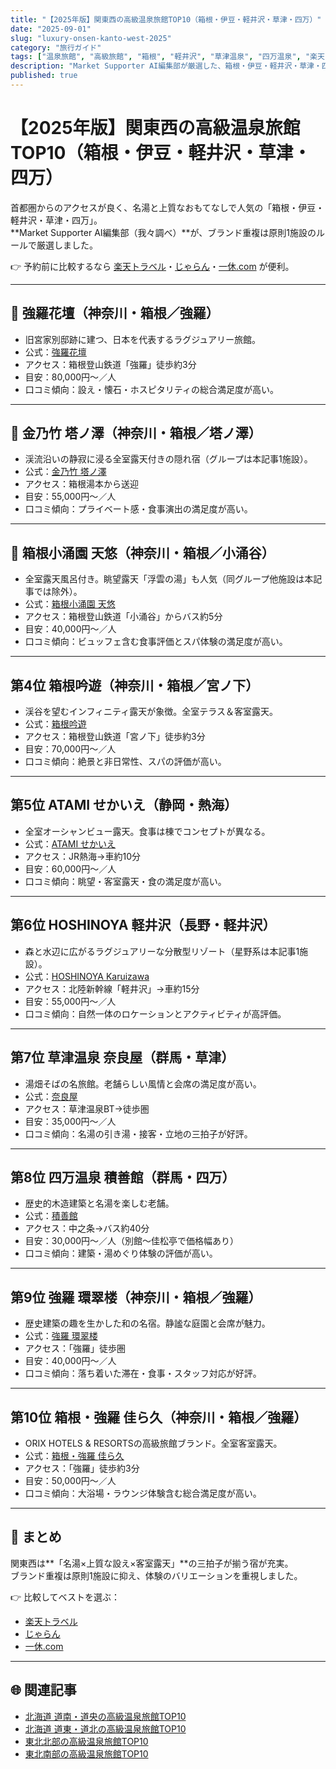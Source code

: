 ```yaml
---
title: "【2025年版】関東西の高級温泉旅館TOP10（箱根・伊豆・軽井沢・草津・四万）"
date: "2025-09-01"
slug: "luxury-onsen-kanto-west-2025"
category: "旅行ガイド"
tags: ["温泉旅館", "高級旅館", "箱根", "軽井沢", "草津温泉", "四万温泉", "楽天トラベル", "一休"]
description: "Market Supporter AI編集部が厳選した、箱根・伊豆・軽井沢・草津・四万の高級温泉旅館TOP10。公式リンク・アクセス・料金目安・口コミ傾向つき。"
published: true
---
```


# 【2025年版】関東西の高級温泉旅館TOP10（箱根・伊豆・軽井沢・草津・四万）

首都圏からのアクセスが良く、名湯と上質なおもてなしで人気の「箱根・伊豆・軽井沢・草津・四万」。  
**Market Supporter AI編集部（我々調べ）**が、ブランド重複は原則1施設のルールで厳選しました。  

👉 予約前に比較するなら [楽天トラベル](/api/go/rakuten-travel)・[じゃらん](/api/go/jalan)・[一休.com](/api/go/ikyu) が便利。

---

## 🥇 強羅花壇（神奈川・箱根／強羅）
- 旧宮家別邸跡に建つ、日本を代表するラグジュアリー旅館。  
- 公式：[強羅花壇](https://www.gorakadan.com/en/)  
- アクセス：箱根登山鉄道「強羅」徒歩約3分  
- 目安：80,000円〜／人  
- 口コミ傾向：設え・懐石・ホスピタリティの総合満足度が高い。

---

## 🥈 金乃竹 塔ノ澤（神奈川・箱根／塔ノ澤）
- 渓流沿いの静寂に浸る全室露天付きの隠れ宿（グループは本記事1施設）。  
- 公式：[金乃竹 塔ノ澤](https://kinnotake-resorts.com/kinnotake-tonosawa/en/)  
- アクセス：箱根湯本から送迎  
- 目安：55,000円〜／人  
- 口コミ傾向：プライベート感・食事演出の満足度が高い。

---

## 🥉 箱根小涌園 天悠（神奈川・箱根／小涌谷）
- 全室露天風呂付き。眺望露天「浮雲の湯」も人気（同グループ他施設は本記事では除外）。  
- 公式：[箱根小涌園 天悠](https://www.ten-yu.com/en/)  
- アクセス：箱根登山鉄道「小涌谷」からバス約5分  
- 目安：40,000円〜／人  
- 口コミ傾向：ビュッフェ含む食事評価とスパ体験の満足度が高い。

---

## 第4位 箱根吟遊（神奈川・箱根／宮ノ下）
- 渓谷を望むインフィニティ露天が象徴。全室テラス＆客室露天。  
- 公式：[箱根吟遊](https://www.hakoneginyu.co.jp/en/)  
- アクセス：箱根登山鉄道「宮ノ下」徒歩約3分  
- 目安：70,000円〜／人  
- 口コミ傾向：絶景と非日常性、スパの評価が高い。

---

## 第5位 ATAMI せかいえ（静岡・熱海）
- 全室オーシャンビュー露天。食事は棟でコンセプトが異なる。  
- 公式：[ATAMI せかいえ](https://www.atamisekaie.jp/en/)  
- アクセス：JR熱海→車約10分  
- 目安：60,000円〜／人  
- 口コミ傾向：眺望・客室露天・食の満足度が高い。

---

## 第6位 HOSHINOYA 軽井沢（長野・軽井沢）
- 森と水辺に広がるラグジュアリーな分散型リゾート（星野系は本記事1施設）。  
- 公式：[HOSHINOYA Karuizawa](https://hoshinoresorts.com/en/hotels/hoshinoyakaruizawa/)  
- アクセス：北陸新幹線「軽井沢」→車約15分  
- 目安：55,000円〜／人  
- 口コミ傾向：自然一体のロケーションとアクティビティが高評価。

---

## 第7位 草津温泉 奈良屋（群馬・草津）
- 湯畑そばの名旅館。老舗らしい風情と会席の満足度が高い。  
- 公式：[奈良屋](https://www.kusatsu-naraya.co.jp/)  
- アクセス：草津温泉BT→徒歩圏  
- 目安：35,000円〜／人  
- 口コミ傾向：名湯の引き湯・接客・立地の三拍子が好評。

---

## 第8位 四万温泉 積善館（群馬・四万）
- 歴史的木造建築と名湯を楽しむ老舗。  
- 公式：[積善館](https://www.en.sekizenkan.co.jp/)  
- アクセス：中之条→バス約40分  
- 目安：30,000円〜／人（別館～佳松亭で価格幅あり）  
- 口コミ傾向：建築・湯めぐり体験の評価が高い。

---

## 第9位 強羅 環翠楼（神奈川・箱根／強羅）
- 歴史建築の趣を生かした和の名宿。静謐な庭園と会席が魅力。  
- 公式：[強羅 環翠楼](https://gourakansuirou.co.jp/en/)  
- アクセス：「強羅」徒歩圏  
- 目安：40,000円〜／人  
- 口コミ傾向：落ち着いた滞在・食事・スタッフ対応が好評。

---

## 第10位 箱根・強羅 佳ら久（神奈川・箱根／強羅）
- ORIX HOTELS & RESORTSの高級旅館ブランド。全室客室露天。  
- 公式：[箱根・強羅 佳ら久](https://gora-karaku.orixhotelsandresorts.com/)  
- アクセス：「強羅」徒歩約3分  
- 目安：50,000円〜／人  
- 口コミ傾向：大浴場・ラウンジ体験含む総合満足度が高い。

---

## 📌 まとめ
関東西は**「名湯×上質な設え×客室露天」**の三拍子が揃う宿が充実。  
ブランド重複は原則1施設に抑え、体験のバリエーションを重視しました。  

👉 比較してベストを選ぶ：  
- [楽天トラベル](/api/go/rakuten-travel)  
- [じゃらん](/api/go/jalan)  
- [一休.com](/api/go/ikyu)  

---

## 🌐 関連記事
- [北海道 道南・道央の高級温泉旅館TOP10](/travel/luxury-onsen-hokkaido-south-2025)  
- [北海道 道東・道北の高級温泉旅館TOP10](/travel/luxury-onsen-hokkaido-north-2025)  
- [東北北部の高級温泉旅館TOP10](/travel/luxury-onsen-tohoku-north-2025)  
- [東北南部の高級温泉旅館TOP10](/travel/luxury-onsen-tohoku-south-2025)  
